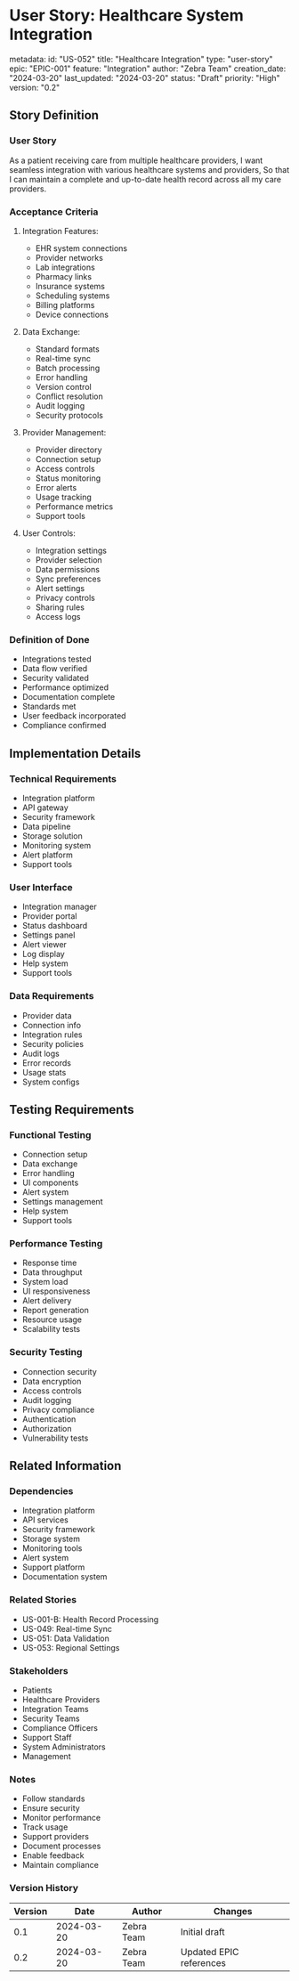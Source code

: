 # User Story: Healthcare System Integration

metadata:
  id: "US-052"
  title: "Healthcare Integration"
  type: "user-story"
  epic: "EPIC-001"
  feature: "Integration"
  author: "Zebra Team"
  creation_date: "2024-03-20"
  last_updated: "2024-03-20"
  status: "Draft"
  priority: "High"
  version: "0.2"

## Story Definition
### User Story
As a patient receiving care from multiple healthcare providers,
I want seamless integration with various healthcare systems and providers,
So that I can maintain a complete and up-to-date health record across all my care providers.

### Acceptance Criteria
1. Integration Features:
   - EHR system connections
   - Provider networks
   - Lab integrations
   - Pharmacy links
   - Insurance systems
   - Scheduling systems
   - Billing platforms
   - Device connections

2. Data Exchange:
   - Standard formats
   - Real-time sync
   - Batch processing
   - Error handling
   - Version control
   - Conflict resolution
   - Audit logging
   - Security protocols

3. Provider Management:
   - Provider directory
   - Connection setup
   - Access controls
   - Status monitoring
   - Error alerts
   - Usage tracking
   - Performance metrics
   - Support tools

4. User Controls:
   - Integration settings
   - Provider selection
   - Data permissions
   - Sync preferences
   - Alert settings
   - Privacy controls
   - Sharing rules
   - Access logs

### Definition of Done
- Integrations tested
- Data flow verified
- Security validated
- Performance optimized
- Documentation complete
- Standards met
- User feedback incorporated
- Compliance confirmed

## Implementation Details
### Technical Requirements
- Integration platform
- API gateway
- Security framework
- Data pipeline
- Storage solution
- Monitoring system
- Alert platform
- Support tools

### User Interface
- Integration manager
- Provider portal
- Status dashboard
- Settings panel
- Alert viewer
- Log display
- Help system
- Support tools

### Data Requirements
- Provider data
- Connection info
- Integration rules
- Security policies
- Audit logs
- Error records
- Usage stats
- System configs

## Testing Requirements
### Functional Testing
- Connection setup
- Data exchange
- Error handling
- UI components
- Alert system
- Settings management
- Help system
- Support tools

### Performance Testing
- Response time
- Data throughput
- System load
- UI responsiveness
- Alert delivery
- Report generation
- Resource usage
- Scalability tests

### Security Testing
- Connection security
- Data encryption
- Access controls
- Audit logging
- Privacy compliance
- Authentication
- Authorization
- Vulnerability tests

## Related Information
### Dependencies
- Integration platform
- API services
- Security framework
- Storage system
- Monitoring tools
- Alert system
- Support platform
- Documentation system

### Related Stories
- US-001-B: Health Record Processing
- US-049: Real-time Sync
- US-051: Data Validation
- US-053: Regional Settings

### Stakeholders
- Patients
- Healthcare Providers
- Integration Teams
- Security Teams
- Compliance Officers
- Support Staff
- System Administrators
- Management

### Notes
- Follow standards
- Ensure security
- Monitor performance
- Track usage
- Support providers
- Document processes
- Enable feedback
- Maintain compliance

### Version History
| Version | Date | Author | Changes |
|---------|------|--------|----------|
| 0.1 | 2024-03-20 | Zebra Team | Initial draft |
| 0.2 | 2024-03-20 | Zebra Team | Updated EPIC references |
